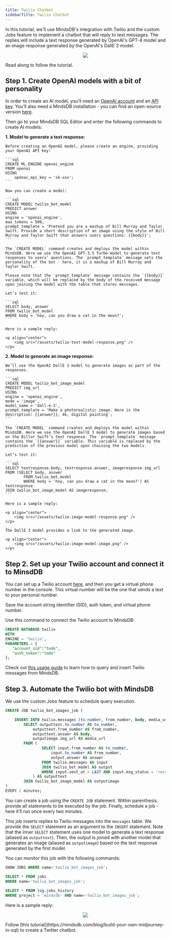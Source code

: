 ```yaml
---
title: Twilio Chatbot
sidebarTitle: Twilio Chatbot
---
```


In this tutorial, we'll use MindsDB's integration with Twilio and the custom Jobs feature to implement a chatbot that will reply to text messages. The replies will include a text response generated by OpenAI's GPT-4 model and an image response generated by the OpenAI's DallE 3 model.

<p align="center">
    <img src="/assets/twilio-chatbot-diagram.png" />
</p>

Read along to follow the tutorial.

## Step 1. Create OpenAI models with a bit of personality

In order to create an AI model, you’ll need an [OpenAI account](https://openai.com/) and an [API key](https://platform.openai.com/account/api-keys). You’ll also need a MindsDB installation - you can find an open-source version [here](https://github.com/mindsdb/mindsdb). 

Then go to your MindsDB SQL Editor and enter the following commands to create AI models:

**1. Model to generate a text response:**

    Before creating an OpenAI model, please create an engine, providing your OpenAI API key:

    ```sql
    CREATE ML_ENGINE openai_engine
    FROM openai
    USING
        openai_api_key = 'sk-xxx';
    ```

    Now you can create a model:

    ```sql
    CREATE MODEL twilio_bot_model
    PREDICT answer
    USING
    engine = 'openai_engine',
    max_tokens = 500,
    prompt_template = 'Pretend you are a mashup of Bill Murray and Taylor Swift. Provide a short description of an image using the style of Bill Murray and Taylor Swift that answers users questions: {{body}}';
    ```

    The `CREATE MODEL` command creates and deploys the model within MindsDB. Here we use the OpenAI GPT-3.5 Turbo model to generate text responses to users’ questions. The `prompt_template` message sets the personality of the bot - here, it is a mashup of Bill Murray and Taylor Swift.
    
    Please note that the `prompt_template` message contains the `{{body}}` variable, which will be replaced by the body of the received message upon joining the model with the table that stores messages.
    
    Let’s test it:
    
    ```sql
    SELECT body, answer
    FROM twilio_bot_model
    WHERE body = 'hey, can you draw a cat in the moon?';
    ```

    Here is a sample reply:

    <p align="center">
        <img src="/assets/twilio-text-model-response.png" />
    </p>

**2. Model to generate an image response:**

    We’ll use the OpenAI DallE 3 model to generate images as part of the responses.

    ```sql
    CREATE MODEL twilio_bot_image_model
    PREDICT img_url
    USING
    engine = 'openai_engine',
    mode = 'image',
    model_name = 'dall-e-3',
    prompt_template = 'Make a photorealistic image. Here is the description: {{answer}}, 4k, digital painting';
    ```

    The `CREATE MODEL` command creates and deploys the model within MindsDB. Here we use the OpenAI DallE 3 model to generate images based on the Billor Swift’s text response. The `prompt_template` message contains the `{{answer}}` variable. This variable is replaced by the prediction of the previous model upon chaining the two models.

    Let’s test it:

    ```sql
    SELECT textresponse.body, textresponse.answer, imageresponse.img_url
    FROM (SELECT body, answer
            FROM twilio_bot_model
            WHERE body = 'hey, can you draw a cat in the moon?') AS textresponse
    JOIN twilio_bot_image_model AS imageresponse;
    ```

    Here is a sample reply:

    <p align="center">
        <img src="/assets/twilio-image-model-response.png" />
    </p>

    The DallE 3 model provides a link to the generated image.

    <p align="center">
        <img src="/assets/twilio-image-model-image.png" />
    </p>

## Step 2. Set up your Twilio account and connect it to MinsdDB

You can set up a Twilio account [here](https://twilio.com/try-twilio), and then you get a virtual phone number in the console. This virtual number will be the one that sends a text to your personal number. 

Save the account string identifier (SID), auth token, and virtual phone number.

Use this command to connect the Twilio account to MindsDB:

```sql
CREATE DATABASE twilio
WITH
ENGINE = 'twilio',
PARAMETERS = {
   "account_sid":"todo",
   "auth_token":"todo"
};
```

Check out [this usage guide](https://github.com/mindsdb/mindsdb/tree/staging/mindsdb/integrations/handlers/twilio_handler#example-usage) to learn how to query and insert Twilio messages from MindsDB.

## Step 3. Automate the Twilio bot with MindsDB

We use the custom Jobs feature to schedule query execution.

```sql
CREATE JOB twilio_bot_images_job (

    INSERT INTO twilio.messages (to_number, from_number, body, media_url)
        SELECT outputtext.to_number AS to_number,
            outputtext.from_number AS from_number,
            outputtext.answer AS body,
            outputimage.img_url AS media_url
        FROM (
                SELECT input.from_number AS to_number,
                    input.to_number AS from_number,
                    output.answer AS answer
                FROM twilio.messages AS input
                JOIN twilio_bot_model AS output
                WHERE input.sent_at > LAST AND input.msg_status = 'received'
            ) AS outputtext
        JOIN twilio_bot_image_model AS outputimage
)
EVERY 2 minutes;
```

You can create a job using the `CREATE JOB` statement. Within parenthesis, provide all statements to be executed by the job. Finally, schedule a job - here it’ll run once every two minutes.

This job inserts replies to Twilio messages into the `messages` table. We provide the `SELECT` statement as an argument to the `INSERT` statement. Note that the inner `SELECT` statement uses one model to generate a text response (aliased as `outputtext`). Then, the output is joined with another model that generates an image (aliased as `outputimage`) based on the text response generated by the first model.

You can monitor this job with the following commands:

```sql
SHOW JOBS WHERE name='twilio_bot_images_job';

SELECT * FROM jobs
WHERE name='twilio_bot_images_job';
 
SELECT * FROM log.jobs_history
WHERE project = 'mindsdb' AND name='twilio_bot_images_job';
```

Here is a sample reply:

<p align="center">
    <img src="/assets/twilio-chatbot-response.png" />
</p>

<Tip>
Follow [this tutorial](https://mindsdb.com/blog/build-your-own-midjourney-in-sql) to create a Twitter chatbot.
</Tip>
